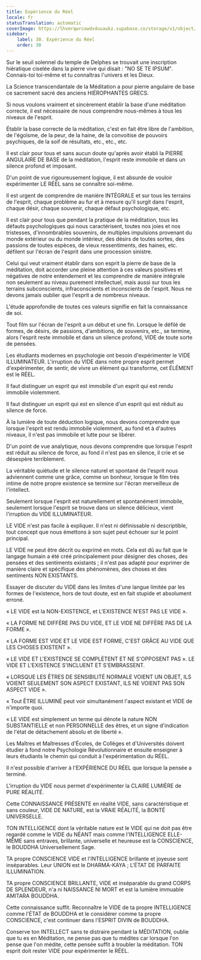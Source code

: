 ```yaml
---
title: Expérience du Réel
locale: fr
statusTranslation: automatic
coverImage: https://lhvmrqwrcowdvduuaukz.supabase.co/storage/v1/object/public/strapi-uploads/small_cover-educacion-fundamental.webp-2d51a7828a2b1309555be27f7e2a61a0.webp
sidebar:
    label: 30. Expérience du Réel
    order: 30
---
```

Sur le seuil solennel du temple de Delphes se trouvait une inscription hiératique ciselée dans la pierre vive qui disait : "NO SE TE IPSUM". Connais-toi toi-même et tu connaîtras l'univers et les Dieux.

La Science transcendantale de la Méditation a pour pierre angulaire de base ce sacrement sacré des anciens HIÉROPHANTES GRECS.

Si nous voulons vraiment et sincèrement établir la base d'une méditation correcte, il est nécessaire de nous comprendre nous-mêmes à tous les niveaux de l'esprit.

Établir la base correcte de la méditation, c'est en fait être libre de l'ambition, de l'égoïsme, de la peur, de la haine, de la convoitise de pouvoirs psychiques, de la soif de résultats, etc., etc., etc.

Il est clair pour tous et sans aucun doute qu'après avoir établi la PIERRE ANGULAIRE DE BASE de la méditation, l'esprit reste immobile et dans un silence profond et imposant.

D'un point de vue rigoureusement logique, il est absurde de vouloir expérimenter LE RÉEL sans se connaître soi-même.

Il est urgent de comprendre de manière INTÉGRALE et sur tous les terrains de l'esprit, chaque problème au fur et à mesure qu'il surgit dans l'esprit, chaque désir, chaque souvenir, chaque défaut psychologique, etc.

Il est clair pour tous que pendant la pratique de la méditation, tous les défauts psychologiques qui nous caractérisent, toutes nos joies et nos tristesses, d'innombrables souvenirs, de multiples impulsions provenant du monde extérieur ou du monde intérieur, des désirs de toutes sortes, des passions de toutes espèces, de vieux ressentiments, des haines, etc. défilent sur l'écran de l'esprit dans une procession sinistre.

Celui qui veut vraiment établir dans son esprit la pierre de base de la méditation, doit accorder une pleine attention à ces valeurs positives et négatives de notre entendement et les comprendre de manière intégrale non seulement au niveau purement intellectuel, mais aussi sur tous les terrains subconscients, infraconscients et inconscients de l'esprit. Nous ne devons jamais oublier que l'esprit a de nombreux niveaux.

L'étude approfondie de toutes ces valeurs signifie en fait la connaissance de soi.

Tout film sur l'écran de l'esprit a un début et une fin. Lorsque le défilé de formes, de désirs, de passions, d'ambitions, de souvenirs, etc., se termine, alors l'esprit reste immobile et dans un silence profond, VIDE de toute sorte de pensées.

Les étudiants modernes en psychologie ont besoin d'expérimenter le VIDE ILLUMINATEUR. L'irruption du VIDE dans notre propre esprit permet d'expérimenter, de sentir, de vivre un élément qui transforme, cet ÉLÉMENT est le RÉEL.

Il faut distinguer un esprit qui est immobile d'un esprit qui est rendu immobile violemment.

Il faut distinguer un esprit qui est en silence d'un esprit qui est réduit au silence de force.

À la lumière de toute déduction logique, nous devons comprendre que lorsque l'esprit est rendu immobile violemment, au fond et à d'autres niveaux, il n'est pas immobile et lutte pour se libérer.

D'un point de vue analytique, nous devons comprendre que lorsque l'esprit est réduit au silence de force, au fond il n'est pas en silence, il crie et se désespère terriblement.

La véritable quiétude et le silence naturel et spontané de l'esprit nous adviennent comme une grâce, comme un bonheur, lorsque le film très intime de notre propre existence se termine sur l'écran merveilleux de l'intellect.

Seulement lorsque l'esprit est naturellement et spontanément immobile, seulement lorsque l'esprit se trouve dans un silence délicieux, vient l'irruption du VIDE ILLUMINATEUR.

LE VIDE n'est pas facile à expliquer. Il n'est ni définissable ni descriptible, tout concept que nous émettons à son sujet peut échouer sur le point principal.

LE VIDE ne peut être décrit ou exprimé en mots. Cela est dû au fait que le langage humain a été créé principalement pour désigner des choses, des pensées et des sentiments existants ; il n'est pas adapté pour exprimer de manière claire et spécifique des phénomènes, des choses et des sentiments NON EXISTANTS.

Essayer de discuter du VIDE dans les limites d'une langue limitée par les formes de l'existence, hors de tout doute, est en fait stupide et absolument erroné.

« LE VIDE est la NON-EXISTENCE, et L'EXISTENCE N'EST PAS LE VIDE ».

« LA FORME NE DIFFÈRE PAS DU VIDE, ET LE VIDE NE DIFFÈRE PAS DE LA FORME ».

« LA FORME EST VIDE ET LE VIDE EST FORME, C'EST GRÂCE AU VIDE QUE LES CHOSES EXISTENT ».

« LE VIDE ET L'EXISTENCE SE COMPLÈTENT ET NE S'OPPOSENT PAS ». LE VIDE ET L'EXISTENCE S'INCLUENT ET S'EMBRASSENT.

« LORSQUE LES ÊTRES DE SENSIBILITÉ NORMALE VOIENT UN OBJET, ILS VOIENT SEULEMENT SON ASPECT EXISTANT, ILS NE VOIENT PAS SON ASPECT VIDE ».

« Tout ÊTRE ILLUMINÉ peut voir simultanément l'aspect existant et VIDE de n'importe quoi.

« LE VIDE est simplement un terme qui dénote la nature NON SUBSTANTIELLE et non PERSONNELLE des êtres, et un signe d'indication de l'état de détachement absolu et de liberté ».

Les Maîtres et Maîtresses d'Écoles, de Collèges et d'Universités doivent étudier à fond notre Psychologie Révolutionnaire et ensuite enseigner à leurs étudiants le chemin qui conduit à l'expérimentation du RÉEL.

Il n'est possible d'arriver à l'EXPÉRIENCE DU RÉEL que lorsque la pensée a terminé.

L'irruption du VIDE nous permet d'expérimenter la CLAIRE LUMIÈRE de PURE RÉALITÉ.

Cette CONNAISSANCE PRÉSENTE en réalité VIDE, sans caractéristique et sans couleur, VIDE DE NATURE, est la VRAIE RÉALITÉ, la BONTÉ UNIVERSELLE.

TON INTELLIGENCE dont la véritable nature est le VIDE qui ne doit pas être regardé comme le VIDE du NÉANT mais comme l'INTELLIGENCE ELLE-MÊME sans entraves, brillante, universelle et heureuse est la CONSCIENCE, le BOUDDHA Universellement Sage.

TA propre CONSCIENCE VIDE et l'INTELLIGENCE brillante et joyeuse sont inséparables. Leur UNION est le DHARMA-KAYA ; L'ÉTAT DE PARFAITE ILLUMINATION.

TA propre CONSCIENCE BRILLANTE, VIDE et inséparable du grand CORPS DE SPLENDEUR, n'a ni NAISSANCE NI MORT et est la lumière immuable AMITARA BOUDDHA.

Cette connaissance suffit. Reconnaître le VIDE de ta propre INTELLIGENCE comme l'ÉTAT de BOUDDHA et le considérer comme ta propre CONSCIENCE, c'est continuer dans l'ESPRIT DIVIN de BOUDDHA.

Conserve ton INTELLECT sans te distraire pendant la MÉDITATION, oublie que tu es en Méditation, ne pense pas que tu médites car lorsque l'on pense que l'on médite, cette pensée suffit à troubler la méditation. TON esprit doit rester VIDE pour expérimenter le RÉEL.


